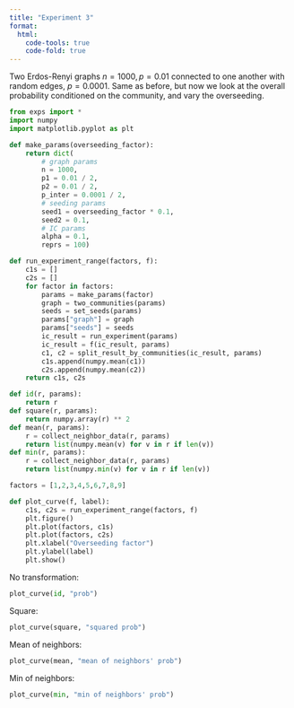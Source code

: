 ```yaml
---
title: "Experiment 3"
format: 
  html:
    code-tools: true
    code-fold: true
---
```


Two Erdos-Renyi graphs $n=1000, p=0.01$ connected to one another with random edges, $p=0.0001$.
Same as before, but now we look at the overall probability conditioned on the community, and
vary the overseeding.

```python
from exps import *
import numpy
import matplotlib.pyplot as plt

def make_params(overseeding_factor):
    return dict(
        # graph params
        n = 1000,
        p1 = 0.01 / 2,
        p2 = 0.01 / 2,
        p_inter = 0.0001 / 2,
        # seeding params
        seed1 = overseeding_factor * 0.1,
        seed2 = 0.1,
        # IC params
        alpha = 0.1,
        reprs = 100)

def run_experiment_range(factors, f):
    c1s = []
    c2s = []
    for factor in factors:
        params = make_params(factor)
        graph = two_communities(params)
        seeds = set_seeds(params)
        params["graph"] = graph
        params["seeds"] = seeds
        ic_result = run_experiment(params)
        ic_result = f(ic_result, params)
        c1, c2 = split_result_by_communities(ic_result, params)
        c1s.append(numpy.mean(c1))
        c2s.append(numpy.mean(c2))
    return c1s, c2s

def id(r, params):
    return r
def square(r, params):
    return numpy.array(r) ** 2
def mean(r, params):
    r = collect_neighbor_data(r, params)
    return list(numpy.mean(v) for v in r if len(v))
def min(r, params):
    r = collect_neighbor_data(r, params)
    return list(numpy.min(v) for v in r if len(v))

factors = [1,2,3,4,5,6,7,8,9]

def plot_curve(f, label):
    c1s, c2s = run_experiment_range(factors, f)
    plt.figure()
    plt.plot(factors, c1s)
    plt.plot(factors, c2s)
    plt.xlabel("Overseeding factor")
    plt.ylabel(label)
    plt.show()
```

No transformation:

```python
plot_curve(id, "prob")
```

Square:

```python
plot_curve(square, "squared prob")
```

Mean of neighbors:

```python
plot_curve(mean, "mean of neighbors' prob")
```

Min of neighbors:

```python
plot_curve(min, "min of neighbors' prob")
```
